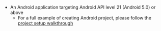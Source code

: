 * An Android application targeting Android API level 21 (Android 5.0) or above
    * For a full example of creating Android project, please follow the [project setup walkthrough](/gen1/[platform]/prev/start/project-setup/create-application/)
